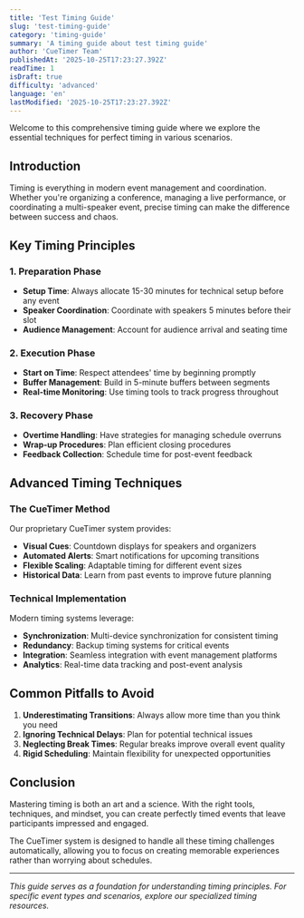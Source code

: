 ```yaml
---
title: 'Test Timing Guide'
slug: 'test-timing-guide'
category: 'timing-guide'
summary: 'A timing guide about test timing guide'
author: 'CueTimer Team'
publishedAt: '2025-10-25T17:23:27.392Z'
readTime: 1
isDraft: true
difficulty: 'advanced'
language: 'en'
lastModified: '2025-10-25T17:23:27.392Z'
---
```


Welcome to this comprehensive timing guide where we explore the essential techniques for perfect timing in various scenarios.

## Introduction

Timing is everything in modern event management and coordination. Whether you're organizing a conference, managing a live performance, or coordinating a multi-speaker event, precise timing can make the difference between success and chaos.

## Key Timing Principles

### 1. Preparation Phase

- **Setup Time**: Always allocate 15-30 minutes for technical setup before any event
- **Speaker Coordination**: Coordinate with speakers 5 minutes before their slot
- **Audience Management**: Account for audience arrival and seating time

### 2. Execution Phase

- **Start on Time**: Respect attendees' time by beginning promptly
- **Buffer Management**: Build in 5-minute buffers between segments
- **Real-time Monitoring**: Use timing tools to track progress throughout

### 3. Recovery Phase

- **Overtime Handling**: Have strategies for managing schedule overruns
- **Wrap-up Procedures**: Plan efficient closing procedures
- **Feedback Collection**: Schedule time for post-event feedback

## Advanced Timing Techniques

### The CueTimer Method

Our proprietary CueTimer system provides:

- **Visual Cues**: Countdown displays for speakers and organizers
- **Automated Alerts**: Smart notifications for upcoming transitions
- **Flexible Scaling**: Adaptable timing for different event sizes
- **Historical Data**: Learn from past events to improve future planning

### Technical Implementation

Modern timing systems leverage:

- **Synchronization**: Multi-device synchronization for consistent timing
- **Redundancy**: Backup timing systems for critical events
- **Integration**: Seamless integration with event management platforms
- **Analytics**: Real-time data tracking and post-event analysis

## Common Pitfalls to Avoid

1. **Underestimating Transitions**: Always allow more time than you think you need
2. **Ignoring Technical Delays**: Plan for potential technical issues
3. **Neglecting Break Times**: Regular breaks improve overall event quality
4. **Rigid Scheduling**: Maintain flexibility for unexpected opportunities

## Conclusion

Mastering timing is both an art and a science. With the right tools, techniques, and mindset, you can create perfectly timed events that leave participants impressed and engaged.

The CueTimer system is designed to handle all these timing challenges automatically, allowing you to focus on creating memorable experiences rather than worrying about schedules.

---

_This guide serves as a foundation for understanding timing principles. For specific event types and scenarios, explore our specialized timing resources._
